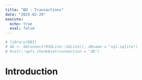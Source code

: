 ```yaml
---
title: "BD : Transactions"
date: "2025-02-29"
execute: 
  echo: true
  eval: false
---
```



```r
# library(DBI)
# db <- dbConnect(RSQLite::SQLite(), dbname = "sql.sqlite")
# knitr::opts_chunk$set(connection = "db")
```

# Introduction
